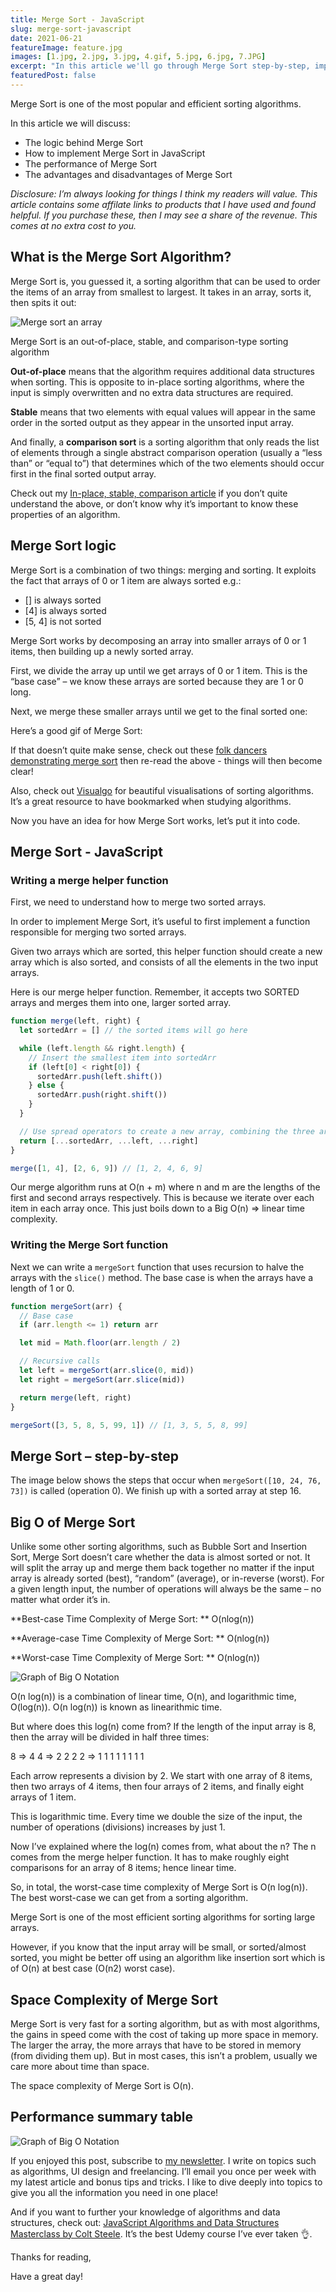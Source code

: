 ```yaml
---
title: Merge Sort - JavaScript
slug: merge-sort-javascript
date: 2021-06-21
featureImage: feature.jpg
images: [1.jpg, 2.jpg, 3.jpg, 4.gif, 5.jpg, 6.jpg, 7.JPG]
excerpt: "In this article we'll go through Merge Sort step-by-step, implement Merge Sort in JavaScript, discuss Merge Sort performance and the advantages and disadvantages of Merge Sort."
featuredPost: false
---
```



Merge Sort is one of the most popular and efficient sorting algorithms.

In this article we will discuss:

- The logic behind Merge Sort
- How to implement Merge Sort in JavaScript
- The performance of Merge Sort
- The advantages and disadvantages of Merge Sort

_Disclosure: I’m always looking for things I think my readers will value. This article contains some affilate links to products that I have used and found helpful. If you purchase these, then I may see a share of the revenue. This comes at no extra cost to you._

## What is the Merge Sort Algorithm?

Merge Sort is, you guessed it, a sorting algorithm that can be used to order the items of an array from smallest to largest. It takes in an array, sorts it, then spits it out:

![Merge sort an array](1.jpg)

Merge Sort is an out-of-place, stable, and comparison-type sorting algorithm

**Out-of-place** means that the algorithm requires additional data structures when sorting. This is opposite to in-place sorting algorithms, where the input is simply overwritten and no extra data structures are required.

**Stable** means that two elements with equal values will appear in the same order in the sorted output as they appear in the unsorted input array.

And finally, a **comparison sort** is a sorting algorithm that only reads the list of elements through a single abstract comparison operation (usually a “less than” or “equal to”) that determines which of the two elements should occur first in the final sorted output array.

Check out my [In-place, stable, comparison article](https://www.doabledanny.com/algorithm-concepts) if you don’t quite understand the above, or don’t know why it’s important to know these properties of an algorithm.

## Merge Sort logic

Merge Sort is a combination of two things: merging and sorting. It exploits the fact that arrays of 0 or 1 item are always sorted e.g.:

- [] is always sorted
- [4] is always sorted
- [5, 4] is not sorted

Merge Sort works by decomposing an array into smaller arrays of 0 or 1 items, then building up a newly sorted array.

First, we divide the array up until we get arrays of 0 or 1 item. This is the “base case” – we know these arrays are sorted because they are 1 or 0 long.

<FigureWithCaption
  src={props.images[1].publicURL}
  alt="Merge sort division into subarrays"
  caption="Dividing the array up into sorted subarrays. Image source: "
  a_text="JavaScript Algorithms and Data Structures Masterclass by Colt Steele"
  href="https://ad.admitad.com/g/05dgete24sfa55577a70b3e3b7aadc/?ulp=https%3A%2F%2Fwww.udemy.com%2Fcourse%2Fjs-algorithms-and-data-structures-masterclass%2F"
/>

Next, we merge these smaller arrays until we get to the final sorted one:

<FigureWithCaption
  src={props.images[2].publicURL}
  alt="Merge sort merging the subarrays back together"
  caption="Merging the subarrays back together. Image source: "
  a_text="JavaScript Algorithms and Data Structures Masterclass by Colt Steele"
  href="https://ad.admitad.com/g/05dgete24sfa55577a70b3e3b7aadc/?ulp=https%3A%2F%2Fwww.udemy.com%2Fcourse%2Fjs-algorithms-and-data-structures-masterclass%2F"
/>

Here’s a good gif of Merge Sort:

<FigureWithCaption
  src={props.images[3].publicURL}
  alt="Merge sort gif"
  caption="Gif source: "
  a_text="Wikipedia"
  href="https://en.wikipedia.org/wiki/Merge_sort"
/>

If that doesn’t quite make sense, check out these [folk dancers demonstrating merge sort](https://www.youtube.com/watch?v=XaqR3G_NVoo&t=133s) then re-read the above - things will then become clear!

Also, check out [Visualgo](https://visualgo.net/en/sorting) for beautiful visualisations of sorting algorithms. It’s a great resource to have bookmarked when studying algorithms.

Now you have an idea for how Merge Sort works, let’s put it into code.

## Merge Sort - JavaScript

### Writing a merge helper function

First, we need to understand how to merge two sorted arrays.

In order to implement Merge Sort, it’s useful to first implement a function responsible for merging two sorted arrays.

Given two arrays which are sorted, this helper function should create a new array which is also sorted, and consists of all the elements in the two input arrays.

Here is our merge helper function. Remember, it accepts two SORTED arrays and merges them into one, larger sorted array.

```js
function merge(left, right) {
  let sortedArr = [] // the sorted items will go here

  while (left.length && right.length) {
    // Insert the smallest item into sortedArr
    if (left[0] < right[0]) {
      sortedArr.push(left.shift())
    } else {
      sortedArr.push(right.shift())
    }
  }

  // Use spread operators to create a new array, combining the three arrays
  return [...sortedArr, ...left, ...right]
}

merge([1, 4], [2, 6, 9]) // [1, 2, 4, 6, 9]
```

Our merge algorithm runs at O(n + m) where n and m are the lengths of the first and second arrays respectively. This is because we iterate over each item in each array once. This just boils down to a Big O(n) => linear time complexity.

### Writing the Merge Sort function

Next we can write a `mergeSort` function that uses recursion to halve the arrays with the `slice()` method. The base case is when the arrays have a length of 1 or 0.

```js
function mergeSort(arr) {
  // Base case
  if (arr.length <= 1) return arr

  let mid = Math.floor(arr.length / 2)

  // Recursive calls
  let left = mergeSort(arr.slice(0, mid))
  let right = mergeSort(arr.slice(mid))

  return merge(left, right)
}

mergeSort([3, 5, 8, 5, 99, 1]) // [1, 3, 5, 5, 8, 99]
```

## Merge Sort – step-by-step

The image below shows the steps that occur when `mergeSort([10, 24, 76, 73])` is called (operation 0). We finish up with a sorted array at step 16.

<FigureWithCaption
  src={props.images[4].publicURL}
  alt="Merge sort step-by-step"
  caption="Merge sort - step-by-step. Image source: "
  a_text="JavaScript Algorithms and Data Structures Masterclass by Colt Steele"
  href="https://ad.admitad.com/g/05dgete24sfa55577a70b3e3b7aadc/?ulp=https%3A%2F%2Fwww.udemy.com%2Fcourse%2Fjs-algorithms-and-data-structures-masterclass%2F"
/>

## Big O of Merge Sort

Unlike some other sorting algorithms, such as Bubble Sort and Insertion Sort, Merge Sort doesn’t care whether the data is almost sorted or not. It will split the array up and merge them back together no matter if the input array is already sorted (best), “random” (average), or in-reverse (worst). For a given length input, the number of operations will always be the same – no matter what order it’s in.

**Best-case Time Complexity of Merge Sort: ** O(nlog(n))

**Average-case Time Complexity of Merge Sort: ** O(nlog(n))

**Worst-case Time Complexity of Merge Sort: ** O(nlog(n))

![Graph of Big O Notation](6.jpg)

O(n log(n)) is a combination of linear time, O(n), and logarithmic time, O(log(n)). O(n log(n)) is known as linearithmic time.

But where does this log(n) come from? If the length of the input array is 8, then the array will be divided in half three times:

8 => 4 4 => 2 2 2 2 => 1 1 1 1 1 1 1 1

Each arrow represents a division by 2. We start with one array of 8 items, then two arrays of 4 items, then four arrays of 2 items, and finally eight arrays of 1 item.

This is logarithmic time. Every time we double the size of the input, the number of operations (divisions) increases by just 1.

Now I’ve explained where the log(n) comes from, what about the n? The n comes from the merge helper function. It has to make roughly eight comparisons for an array of 8 items; hence linear time.

So, in total, the worst-case time complexity of Merge Sort is O(n log(n)). The best worst-case we can get from a sorting algorithm.

Merge Sort is one of the most efficient sorting algorithms for sorting large arrays.

However, if you know that the input array will be small, or sorted/almost sorted, you might be better off using an algorithm like insertion sort which is of O(n) at best case (O(n2) worst case).

## Space Complexity of Merge Sort

Merge Sort is very fast for a sorting algorithm, but as with most algorithms, the gains in speed come with the cost of taking up more space in memory. The larger the array, the more arrays that have to be stored in memory (from dividing them up). But in most cases, this isn’t a problem, usually we care more about time than space.

The space complexity of Merge Sort is O(n).

## Performance summary table

![Graph of Big O Notation](7.JPG)

If you enjoyed this post, subscribe to [my newsletter](https://www.doabledanny.com/newsletter-signup/). I write on topics such as algorithms, UI design and freelancing. I’ll email you once per week with my latest article and bonus tips and tricks. I like to dive deeply into topics to give you all the information you need in one place!

And if you want to further your knowledge of algorithms and data structures, check out: [JavaScript Algorithms and Data Structures Masterclass by Colt Steele](https://ad.admitad.com/g/05dgete24sfa55577a70b3e3b7aadc/?ulp=https%3A%2F%2Fwww.udemy.com%2Fcourse%2Fjs-algorithms-and-data-structures-masterclass%2F). It’s the best Udemy course I’ve ever taken 👌.

Thanks for reading,

Have a great day!
